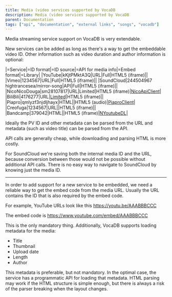 ---
title: Media (video services supported by VocaDB
description: Media (video services supported by VocaDB
parent: Documentation
tags: ["api", "documentation", "external links", "songs", "vocadb"]
---

Media streaming service support on VocaDB is very extendable. 

New services can be added as long as there's a way to get the embeddable video ID. Other information such as video duration and author information is optional:

|=Service|=ID format|=ID source|=API for media info|=Embed format|=Library|
|YouTube|kKjtPMktA3Q|URL|Full|HTML5 (iframe)||
|Vimeo|1234567|URL|Full|HTML5 (iframe)||
|SoundCloud|244504967 hightrancesea/mirror-song|API|Full|HTML5 (iframe)||
|NicoNicoDouga|sm28107817|URL|Limited|HTML5 (iframe)|[NicoApiClient](https://github.com/riipah/nicovideo-apiclient-dotnet)|
|BiliBili|4176277|URL|[Limited](https://github.com/VocaDB/vocadb/wiki/Bilibili-API-documentation)|HTML5 (iframe)||
|Piapro|qmlyzf3njdljhayx|HTML||HTML5 (audio)|[PiaproClient](https://github.com/riipah/piapro-dotnet)|
|Creofuga|1234567|URL||HTML5 (iframe)||
|Bandcamp|379042|HTML||HTML5 (iframe)|[NYoutubeDL](https://gitlab.com/BrianAllred/NYoutubeDL)|

Ideally the PV ID and other metadata can be parsed from the URL and metadata (such as video title) can be parsed from the API.

API calls are generally cheap, while downloading and parsing HTML is more costly.

For SoundCloud we're saving both the internal media ID and the URL, because conversion between those would not be possible without additional API calls. There is no easy way to navigate to SoundCloud by knowing just the media ID.

----

In order to add support for a new service to be embedded, we need a reliable way to get the embed code from the media URL. Usually the URL contains the ID that is also required by the embed code. 

For example, YouTube URLs look like this https://youtu.be/AAABBBCCC

The embed code is https://www.youtube.com/embed/AAABBBCCC

This is the only mandatory thing. Additionally, VocaDB supports loading metadata for the media:
* Title
* Thumbnail
* Upload date
* Length
* Author

This metadata is preferable, but not mandatory. In the optimal case, the service has a programmatic API for loading that metadata. HTML parsing may work if the HTML structure is simple enough, but there is always a risk of the parser breaking when the layout changes.